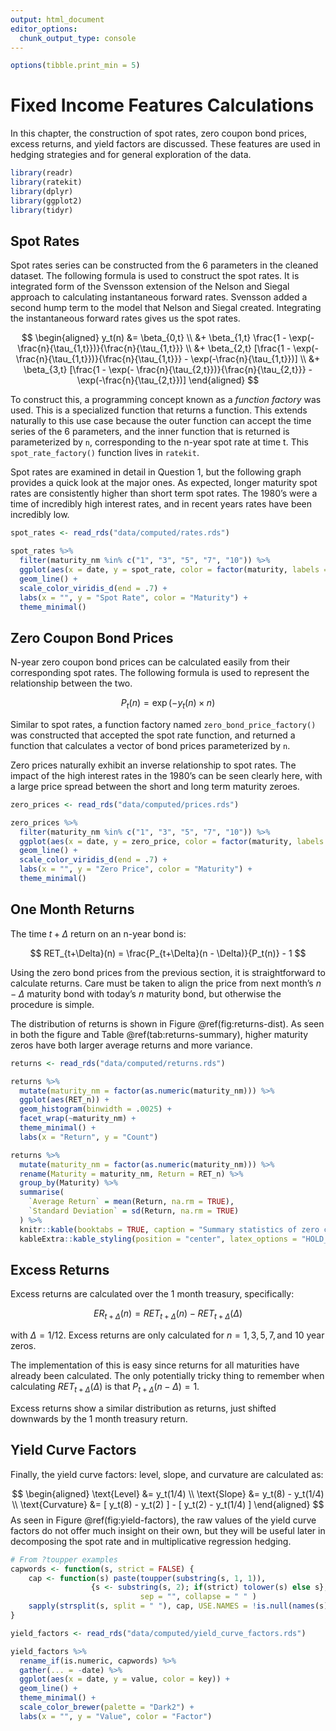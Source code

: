 ```yaml
---
output: html_document
editor_options: 
  chunk_output_type: console
---
```


```r
options(tibble.print_min = 5)
```

# Fixed Income Features Calculations {#rates}

In this chapter, the construction of spot rates, zero coupon bond prices,
excess returns, and yield factors are discussed. These features are used in
hedging strategies and for general exploration of the data.

```r
library(readr)
library(ratekit)
library(dplyr)
library(ggplot2)
library(tidyr)
```

## Spot Rates {#spot-rates}

Spot rates series can be constructed from the 6 parameters in the cleaned dataset.
The following formula is used to construct the spot rates. It is integrated
form of the Svensson extension of the Nelson and Siegal approach to calculating
instantaneous forward rates. Svensson added a second hump term to the model
that Nelson and Siegal created. Integrating the instantaneous forward rates gives
us the spot rates.

$$
\begin{aligned}
  y_t(n) &= \beta_{0,t} \\
   &+ \beta_{1,t} \frac{1 - \exp(- \frac{n}{\tau_{1,t}})}{\frac{n}{\tau_{1,t}}} \\
   &+ \beta_{2,t} [\frac{1 - \exp(- \frac{n}{\tau_{1,t}})}{\frac{n}{\tau_{1,t}}} - \exp(-\frac{n}{\tau_{1,t}})] \\
   &+ \beta_{3,t} [\frac{1 - \exp(- \frac{n}{\tau_{2,t}})}{\frac{n}{\tau_{2,t}}} - \exp(-\frac{n}{\tau_{2,t}})]
\end{aligned}
$$

To construct this, a programming concept known as a _function factory_ was used.
This is a specialized function that returns a function. This extends naturally
to this use case because the outer function can accept the time series of the
6 parameters, and the inner function that is returned is parameterized by
`n`, corresponding to the n-year spot rate at time t. This `spot_rate_factory()`
function lives in `ratekit`.

Spot rates are examined in detail in Question 1, but the following graph provides
a quick look at the major ones. As expected, longer maturity spot rates are consistently
higher than short term spot rates. The 1980's were a time of incredibly high
interest rates, and in recent years rates have been incredibly low.

```r
spot_rates <- read_rds("data/computed/rates.rds")

spot_rates %>%
  filter(maturity_nm %in% c("1", "3", "5", "7", "10")) %>%
  ggplot(aes(x = date, y = spot_rate, color = factor(maturity, labels = unique(maturity_nm), ordered = TRUE))) +
  geom_line() +
  scale_color_viridis_d(end = .7) +
  labs(x = "", y = "Spot Rate", color = "Maturity") +
  theme_minimal()
```

## Zero Coupon Bond Prices

N-year zero coupon bond prices can be calculated easily from their corresponding
spot rates. The following formula is used to represent the relationship between the two.

$$ P_t(n) = \exp(-y_t(n) \times n) $$

Similar to spot rates, a function factory named `zero_bond_price_factory()` was constructed that accepted the spot rate function, and returned a function that calculates a vector of bond
prices parameterized by `n`.

Zero prices naturally exhibit an inverse relationship to spot rates. The impact of the
high interest rates in the 1980's can be seen clearly here, with a large price spread
between the short and long term maturity zeroes.

```r
zero_prices <- read_rds("data/computed/prices.rds")

zero_prices %>%
  filter(maturity_nm %in% c("1", "3", "5", "7", "10")) %>%
  ggplot(aes(x = date, y = zero_price, color = factor(maturity, labels = unique(maturity_nm), ordered = TRUE))) +
  geom_line() +
  scale_color_viridis_d(end = .7) +
  labs(x = "", y = "Zero Price", color = "Maturity") +
  theme_minimal()
```

## One Month Returns

The time $t+\Delta$ return on an n-year bond is:

$$ RET_{t+\Delta}(n) = \frac{P_{t+\Delta}(n - \Delta)}{P_t(n)} - 1 $$

Using the zero bond prices from the previous section, it is straightforward to calculate returns. Care must be taken to align the price from next month's $n-\Delta$ maturity bond with today's $n$ maturity bond, but otherwise the procedure is simple.

The distribution of returns is shown in Figure \@ref(fig:returns-dist). As seen in both the figure
and Table \@ref(tab:returns-summary), higher maturity zeros have both larger average returns and
more variance.

```r
returns <- read_rds("data/computed/returns.rds")

returns %>%
  mutate(maturity_nm = factor(as.numeric(maturity_nm))) %>%
  ggplot(aes(RET_n)) +
  geom_histogram(binwidth = .0025) +
  facet_wrap(~maturity_nm) +
  theme_minimal() +
  labs(x = "Return", y = "Count")
```

```r
returns %>%
  mutate(maturity_nm = factor(as.numeric(maturity_nm))) %>%
  rename(Maturity = maturity_nm, Return = RET_n) %>%
  group_by(Maturity) %>%
  summarise(
    `Average Return` = mean(Return, na.rm = TRUE),
    `Standard Deviation` = sd(Return, na.rm = TRUE)
  ) %>%
  knitr::kable(booktabs = TRUE, caption = "Summary statistics of zero coupon bond returns since the 1980's.") %>%
  kableExtra::kable_styling(position = "center", latex_options = "HOLD_position")
```

## Excess Returns

Excess returns are calculated over the 1 month treasury, specifically:

$$ ER_{t+\Delta}(n) = RET_{t+\Delta}(n) - RET_{t+\Delta}(\Delta) $$

with $\Delta = 1 / 12$. Excess returns are only calculated for $n = 1, 3, 5, 7, \text{and } 10$ year zeros.

The implementation of this is easy since returns for all maturities have already been calculated.
The only potentially tricky thing to remember when calculating $RET_{t+\Delta}(\Delta)$ is that $P_{t+\Delta}(n-\Delta) = 1$.

Excess returns show a similar distribution as returns, just shifted downwards by the 1 month treasury return.

## Yield Curve Factors {#yield-curve-factors}

Finally, the yield curve factors: level, slope, and curvature are calculated as:

$$
\begin{aligned}
  \text{Level} &= y_t(1/4) \\
   \text{Slope} &= y_t(8) - y_t(1/4) \\
   \text{Curvature} &= [ y_t(8) - y_t(2) ]  - [ y_t(2) - y_t(1/4) ]
\end{aligned}
$$
As seen in Figure \@ref(fig:yield-factors), the raw values of the yield curve factors
do not offer much insight on their own, but they will be useful later in decomposing
the spot rate and in multiplicative regression hedging.

```r
# From ?toupper examples
capwords <- function(s, strict = FALSE) {
    cap <- function(s) paste(toupper(substring(s, 1, 1)),
                  {s <- substring(s, 2); if(strict) tolower(s) else s},
                             sep = "", collapse = " " )
    sapply(strsplit(s, split = " "), cap, USE.NAMES = !is.null(names(s)))
}

yield_factors <- read_rds("data/computed/yield_curve_factors.rds")

yield_factors %>%
  rename_if(is.numeric, capwords) %>%
  gather(... = -date) %>%
  ggplot(aes(x = date, y = value, color = key)) +
  geom_line() +
  theme_minimal() +
  scale_color_brewer(palette = "Dark2") +
  labs(x = "", y = "Value", color = "Factor")
```


